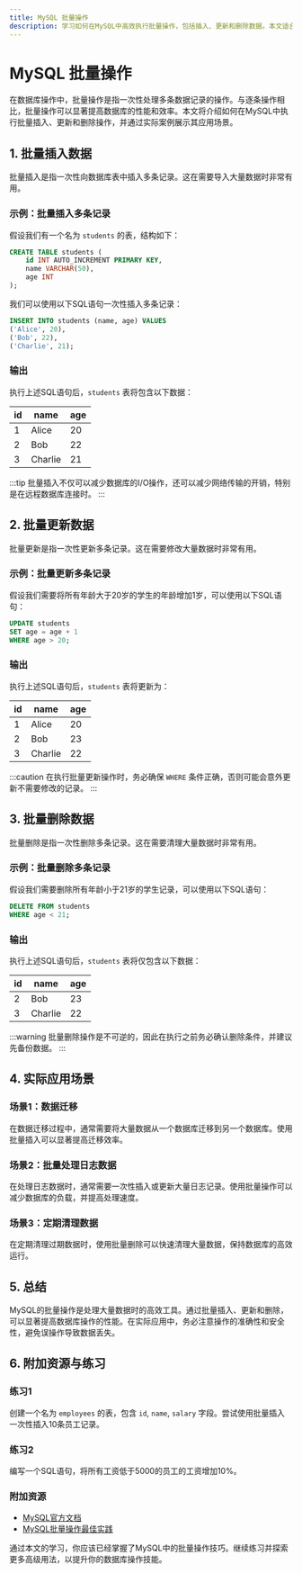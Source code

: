 ```yaml
---
title: MySQL 批量操作
description: 学习如何在MySQL中高效执行批量操作，包括插入、更新和删除数据。本文适合初学者，包含代码示例和实际应用场景。
---
```


# MySQL 批量操作

在数据库操作中，批量操作是指一次性处理多条数据记录的操作。与逐条操作相比，批量操作可以显著提高数据库的性能和效率。本文将介绍如何在MySQL中执行批量插入、更新和删除操作，并通过实际案例展示其应用场景。

## 1. 批量插入数据

批量插入是指一次性向数据库表中插入多条记录。这在需要导入大量数据时非常有用。

### 示例：批量插入多条记录

假设我们有一个名为 `students` 的表，结构如下：

```sql
CREATE TABLE students (
    id INT AUTO_INCREMENT PRIMARY KEY,
    name VARCHAR(50),
    age INT
);
```

我们可以使用以下SQL语句一次性插入多条记录：

```sql
INSERT INTO students (name, age) VALUES
('Alice', 20),
('Bob', 22),
('Charlie', 21);
```

### 输出

执行上述SQL语句后，`students` 表将包含以下数据：

| id  | name    | age |
|-----|---------|-----|
| 1   | Alice   | 20  |
| 2   | Bob     | 22  |
| 3   | Charlie | 21  |

:::tip
批量插入不仅可以减少数据库的I/O操作，还可以减少网络传输的开销，特别是在远程数据库连接时。
:::

## 2. 批量更新数据

批量更新是指一次性更新多条记录。这在需要修改大量数据时非常有用。

### 示例：批量更新多条记录

假设我们需要将所有年龄大于20岁的学生的年龄增加1岁，可以使用以下SQL语句：

```sql
UPDATE students
SET age = age + 1
WHERE age > 20;
```

### 输出

执行上述SQL语句后，`students` 表将更新为：

| id  | name    | age |
|-----|---------|-----|
| 1   | Alice   | 20  |
| 2   | Bob     | 23  |
| 3   | Charlie | 22  |

:::caution
在执行批量更新操作时，务必确保 `WHERE` 条件正确，否则可能会意外更新不需要修改的记录。
:::

## 3. 批量删除数据

批量删除是指一次性删除多条记录。这在需要清理大量数据时非常有用。

### 示例：批量删除多条记录

假设我们需要删除所有年龄小于21岁的学生记录，可以使用以下SQL语句：

```sql
DELETE FROM students
WHERE age < 21;
```

### 输出

执行上述SQL语句后，`students` 表将仅包含以下数据：

| id  | name    | age |
|-----|---------|-----|
| 2   | Bob     | 23  |
| 3   | Charlie | 22  |

:::warning
批量删除操作是不可逆的，因此在执行之前务必确认删除条件，并建议先备份数据。
:::

## 4. 实际应用场景

### 场景1：数据迁移

在数据迁移过程中，通常需要将大量数据从一个数据库迁移到另一个数据库。使用批量插入可以显著提高迁移效率。

### 场景2：批量处理日志数据

在处理日志数据时，通常需要一次性插入或更新大量日志记录。使用批量操作可以减少数据库的负载，并提高处理速度。

### 场景3：定期清理数据

在定期清理过期数据时，使用批量删除可以快速清理大量数据，保持数据库的高效运行。

## 5. 总结

MySQL的批量操作是处理大量数据时的高效工具。通过批量插入、更新和删除，可以显著提高数据库操作的性能。在实际应用中，务必注意操作的准确性和安全性，避免误操作导致数据丢失。

## 6. 附加资源与练习

### 练习1

创建一个名为 `employees` 的表，包含 `id`, `name`, `salary` 字段。尝试使用批量插入一次性插入10条员工记录。

### 练习2

编写一个SQL语句，将所有工资低于5000的员工的工资增加10%。

### 附加资源

- [MySQL官方文档](https://dev.mysql.com/doc/)
- [MySQL批量操作最佳实践](https://www.mysqltutorial.org/mysql-batch-operations/)

通过本文的学习，你应该已经掌握了MySQL中的批量操作技巧。继续练习并探索更多高级用法，以提升你的数据库操作技能。